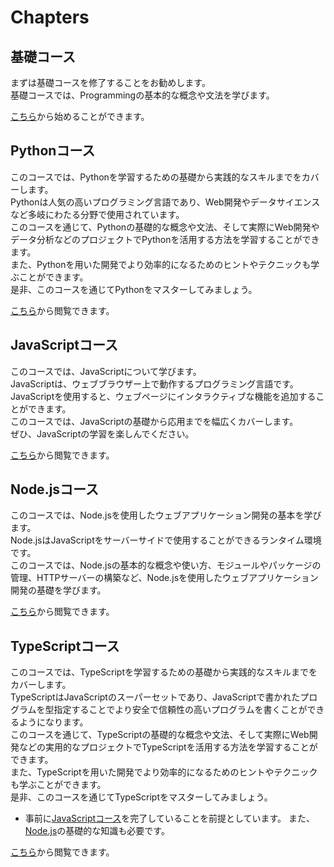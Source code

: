 # Chapters

## 基礎コース

まずは基礎コースを修了することをお勧めします。<br/>
基礎コースでは、Programmingの基本的な概念や文法を学びます。

[こちら](./chapters/basic/1.about)から始めることができます。

## Pythonコース

このコースでは、Pythonを学習するための基礎から実践的なスキルまでをカバーします。<br/>
Pythonは人気の高いプログラミング言語であり、Web開発やデータサイエンスなど多岐にわたる分野で使用されています。<br/>
このコースを通じて、Pythonの基礎的な概念や文法、そして実際にWeb開発やデータ分析などのプロジェクトでPythonを活用する方法を学習することができます。<br/>
また、Pythonを用いた開発でより効率的になるためのヒントやテクニックも学ぶことができます。<br/>
是非、このコースを通じてPythonをマスターしてみましょう。

[こちら](./chapters/python/1.about)から閲覧できます。

## JavaScriptコース

このコースでは、JavaScriptについて学びます。<br/>
JavaScriptは、ウェブブラウザー上で動作するプログラミング言語です。<br/>
JavaScriptを使用すると、ウェブページにインタラクティブな機能を追加することができます。<br/>
このコースでは、JavaScriptの基礎から応用までを幅広くカバーします。<br/>
ぜひ、JavaScriptの学習を楽しんでください。

[こちら](./chapters/javascript/1.about)から閲覧できます。

## Node.jsコース

このコースでは、Node.jsを使用したウェブアプリケーション開発の基本を学びます。<br/>
Node.jsはJavaScriptをサーバーサイドで使用することができるランタイム環境です。<br/>
このコースでは、Node.jsの基本的な概念や使い方、モジュールやパッケージの管理、HTTPサーバーの構築など、Node.jsを使用したウェブアプリケーション開発の基礎を学びます。

[こちら](./chapters/nodejs/1.about)から閲覧できます。

## TypeScriptコース

このコースでは、TypeScriptを学習するための基礎から実践的なスキルまでをカバーします。<br/>
TypeScriptはJavaScriptのスーパーセットであり、JavaScriptで書かれたプログラムを型指定することでより安全で信頼性の高いプログラムを書くことができるようになります。<br/>
このコースを通じて、TypeScriptの基礎的な概念や文法、そして実際にWeb開発などの実用的なプロジェクトでTypeScriptを活用する方法を学習することができます。<br/>
また、TypeScriptを用いた開発でより効率的になるためのヒントやテクニックも学ぶことができます。<br/>
是非、このコースを通じてTypeScriptをマスターしてみましょう。

* 事前に[JavaScriptコース](./chapters/javascript/1.about)を完了していることを前提としています。
また、[Node.js](./chapters/nodejs/1.about)の基礎的な知識も必要です。

[こちら](./chapters/typescript/1.about)から閲覧できます。